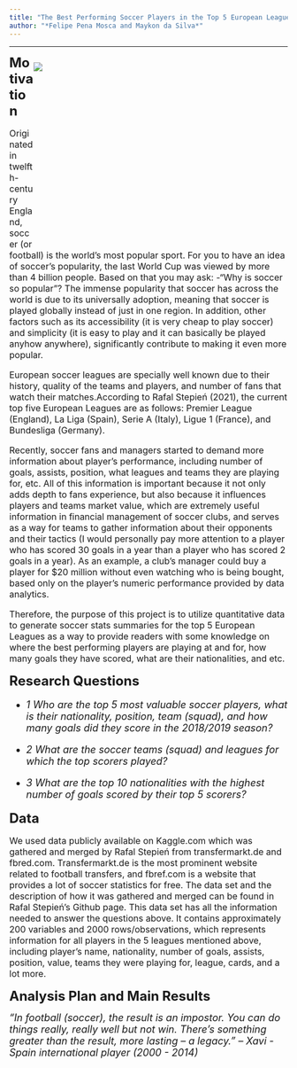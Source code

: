 ```yaml
---
title: "The Best Performing Soccer Players in the Top 5 European Leagues: Goals, Assists, Most Valuable Players, and More"
author: "*Felipe Pena Mosca and Maykon da Silva*"
---
```


***

<div style= "float : right; position : relative; top: 0px; width : 460px; height : 350px; padding-right: 0px; margin-bottom : 0px">
![](./photos/messi.jpg)

</div>

</font>

<font size = "5">
**Motivation**

</font>

<font size = "3">

Originated in twelfth-century England, soccer (or football) is the world’s most popular sport. For you to have an idea of soccer's popularity, the last World Cup was viewed by more than 4 billion people. Based on that you may ask: -"Why is soccer so popular"?  The immense popularity that soccer has across the world is due to its universally adoption, meaning that soccer is played globally instead of just in one region. In addition, other factors such as its accessibility (it is very cheap to play soccer) and simplicity (it is easy to play and it can basically be played anyhow anywhere), significantly contribute to making it even more popular.


European soccer leagues are specially well known due to their history, quality of the teams and players, and number of fans that watch their matches.According to Rafal Stepień (2021), the current top five European Leagues are as follows: Premier League (England), La Liga (Spain), Serie A (Italy), Ligue 1 (France), and Bundesliga (Germany). 


Recently, soccer fans and managers started to demand more information about player's performance, including number of goals, assists, position, what leagues and teams they are playing for, etc. All of this information is important because it not only adds depth to fans experience, but also because it influences players and teams market value, which are extremely useful information in financial management of soccer clubs, and serves as a way for teams to gather information about their opponents and their tactics (I would personally pay more attention to a player who has scored 30 goals in a year than a player who has scored 2 goals in a year). As an example, a club's manager could buy a player for $20 million without even watching who is being bought, based only on the player's numeric performance provided by data analytics.

Therefore, the purpose of this project is to utilize quantitative data to generate soccer stats summaries for the top 5 European Leagues as a way to provide readers with some knowledge on where the best performing players are playing at and for, how many goals they have scored, what are their nationalities, and etc.
 
 
</font>

<font size = "5">
**Research Questions**


</font>

<font size = "4">


* *1 Who are the top 5 most valuable soccer players, what is their nationality, position, team (squad), and how many goals did they score in the 2018/2019 season?*


* *2 What are the soccer teams (squad) and leagues for which the top scorers played?*


* *3 What are the top 10 nationalities with the highest number of goals scored by their top 5 scorers?*


</font>  

<font size = "5">
 **Data**
 
 </font>  

<font size = "3">
 

We used data publicly available on Kaggle.com which was gathered and merged by Rafal Stepień from transfermarkt.de and fbred.com. Transfermarkt.de is the most prominent website related to football transfers, and fbref.com is a website that provides a lot of soccer statistics for free. The data set and the description of how it was gathered and merged can be found in Rafal Stepień's Github page. This data set has all the information needed to answer the questions above. It contains approximately 200 variables and 2000 rows/observations, which represents information for all players in the 5 leagues mentioned above, including player's name, nationality, number of goals, assists, position, value, teams they were playing for, league, cards, and a lot more.


</font>

<font size = "5">
**Analysis Plan and Main Results**



</font>


<font size = "4">
*“In football (soccer), the result is an impostor. You can do things really, really well but not win. There’s something greater than the result, more lasting – a legacy.” – Xavi - Spain international player (2000 - 2014)*